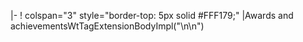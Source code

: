 <includeonly>|-
! colspan="3" style="border-top: 5px solid #FFF179;" |Awards and achievements</includeonly><noinclude>WtTagExtensionBodyImpl("\n{{documentation}}\n")</noinclude>
